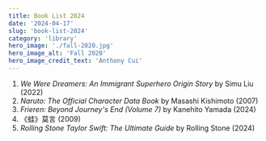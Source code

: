 ```yaml
---
title: Book List 2024
date: '2024-04-17'
slug: 'book-list-2024'
category: 'library'
hero_image: './fall-2020.jpg'
hero_image_alt: 'Fall 2020'
hero_image_credit_text: 'Anthony Cui'
---
```


1. _We Were Dreamers: An Immigrant Superhero Origin Story_ by Simu Liu (2022)
2. _Naruto: The Official Character Data Book_ by Masashi Kishimoto (2007)
3. _Frieren: Beyond Journey's End (Volume 7)_ by Kanehito Yamada (2024)
4. 《蛙》莫言 (2009)
5. _Rolling Stone Taylor Swift: The Ultimate Guide_ by Rolling Stone (2024)